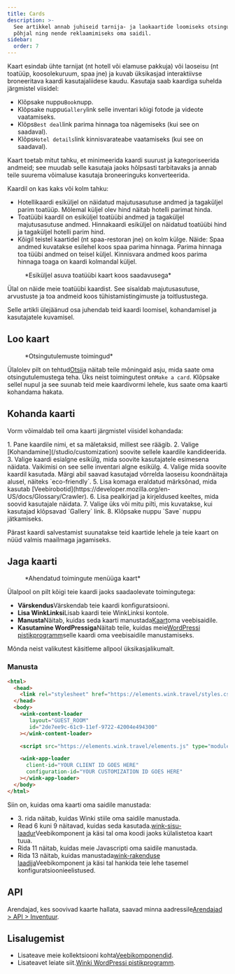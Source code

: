 ```yaml
---
title: Cards
description: >-
  See artikkel annab juhiseid tarnija- ja laokaartide loomiseks otsingutulemuste
  põhjal ning nende reklaamimiseks oma saidil.
sidebar:
  order: 7
---
```


Kaart esindab ühte tarnijat (nt hotell või elamuse pakkuja) või laoseisu (nt toatüüp, koosolekuruum, spaa jne) ja kuvab üksikasjad interaktiivse broneeritava kaardi kasutajaliidese kaudu.
Kasutaja saab kaardiga suhelda järgmistel viisidel:

* Klõpsake nuppu`Book`nupp.
* Klõpsake nuppu`Gallery`link selle inventari kõigi fotode ja videote vaatamiseks.
* Klõps`Best deal`link parima hinnaga toa nägemiseks (kui see on saadaval).
* Klõps`Hotel details`link kinnisvarateabe vaatamiseks (kui see on saadaval).

Kaart toetab mitut tahku, et minimeerida kaardi suurust ja kategoriseerida andmeid; see muudab selle kasutaja jaoks hõlpsasti tarbitavaks ja annab teile suurema võimaluse kasutaja broneeringuks konverteerida.

Kaardil on kas kaks või kolm tahku:

* Hotellikaardi esiküljel on näidatud majutusasutuse andmed ja tagaküljel parim toatüüp. Mõlemal küljel olev hind näitab hotelli parimat hinda.
* Toatüübi kaardil on esiküljel toatüübi andmed ja tagaküljel majutusasutuse andmed. Hinnakaardi esiküljel on näidatud toatüübi hind ja tagaküljel hotelli parim hind.
* Kõigil teistel kaartidel (nt spaa-restoran jne) on kolm külge. Näide: Spaa andmed kuvatakse esilehel koos spaa parima hinnaga. Parima hinnaga toa tüübi andmed on teisel küljel. Kinnisvara andmed koos parima hinnaga toaga on kaardi kolmandal küljel.

<figure>
  <CloudinaryImage width="350" height="829" resize="scale" quality="best" alt="Kaardi eelvaade" src="academy/card-example" errorImage="noimage_opaque_nyrtl0.png" />

  <figcaption>*Esiküljel asuva toatüübi kaart koos saadavusega*</figcaption>
</figure>


Ülal on näide meie toatüübi kaardist. See sisaldab majutusasutuse, arvustuste ja toa andmeid koos tühistamistingimuste ja toitlustustega.

Selle artikli ülejäänud osa juhendab teid kaardi loomisel, kohandamisel ja kasutajatele kuvamisel.

## Loo kaart

<figure>
  <CloudinaryImage width="350" height="238" resize="scale" quality="best" alt="Toimingud" src="academy/inventory-actions" errorImage="noimage_opaque_nyrtl0.png" />

  <figcaption>*Otsingutulemuste toimingud*</figcaption>
</figure>


Ülalolev pilt on tehtud[Otsi](/studio/search)ja näitab teile mõningaid asju, mida saate oma otsingutulemustega teha. Üks neist toimingutest on`Make a card`.
Klõpsake sellel nupul ja see suunab teid meie kaardivormi lehele, kus saate oma kaarti kohandama hakata.

## Kohanda kaarti

Vorm võimaldab teil oma kaarti järgmistel viisidel kohandada:

<Steps>
  1. Pane kaardile nimi, et sa mäletaksid, millest see räägib.
  2. Valige [Kohandamine](/studio/customization) soovite sellele kaardile kandideerida.
  3. Valige kaardi esialgne esikülg, mida soovite kasutajatele esimesena näidata. Vaikimisi on see selle inventari algne esikülg.
  4. Valige <Badge text="badge" variant="tip" size="small" /> mida soovite kaardil kasutada. Märgi abil saavad kasutajad võrrelda laoseisu koondnäitaja alusel, näiteks `eco-friendly`.
  5. Lisa komaga eraldatud märksõnad, mida kasutab [Veebirobotid](https://developer.mozilla.org/en-US/docs/Glossary/Crawler).
  6. Lisa pealkirjad ja kirjeldused keeltes, mida soovid kasutajale näidata.
  7. Valige üks või mitu pilti, mis kuvatakse, kui kasutajad klõpsavad `Gallery` link.
  8. Klõpsake nuppu `Save` nuppu jätkamiseks.
</Steps>


Pärast kaardi salvestamist suunatakse teid kaartide lehele ja teie kaart on nüüd valmis maailmaga jagamiseks.

## Jaga kaarti

<figure>
  <CloudinaryImage width="350" height="857" resize="scale" quality="best" alt="Kaart" src="academy/card-actions" errorImage="noimage_opaque_nyrtl0.png" />

  <figcaption>*Ahendatud toimingute menüüga kaart*</figcaption>
</figure>


Ülalpool on pilt kõigi teie kaardi jaoks saadaolevate toimingutega:

* **Värskendus**Värskendab teie kaardi konfiguratsiooni.
* **Lisa WinkLinksi**Lisab kaardi teie WinkLinksi kontole.
* **Manusta**Näitab, kuidas seda kaarti manustada[Kaart](/developers/web-components/#content-loader)oma veebisaidile.
* **Kasutamine WordPressiga**Näitab teile, kuidas meie[WordPressi pistikprogramm](/developers/wordpress)selle kaardi oma veebisaidile manustamiseks.

Mõnda neist valikutest käsitleme allpool üksikasjalikumalt.

### Manusta

```html {3, 6-9, 11, 13-16}
<html>
  <head>
    <link rel="stylesheet" href="https://elements.wink.travel/styles.css"></link>
  </head>
  <body>
    <wink-content-loader
       layout="GUEST_ROOM"
       id="2de7ee9c-61c9-11ef-9722-42004e494300"
    ></wink-content-loader>

    <script src="https://elements.wink.travel/elements.js" type="module" defer></script>

    <wink-app-loader
      client-id="YOUR CLIENT ID GOES HERE"
      configuration-id="YOUR CUSTOMIZATION ID GOES HERE"
    ></wink-app-loader>
  </body>
</html>
```

Siin on, kuidas oma kaarti oma saidile manustada:

* 3\. rida näitab, kuidas Winki stiile oma saidile manustada.
* Read 6 kuni 9 näitavad, kuidas seda kasutada.[wink-sisu-laadur](/developers/web-components/#content-loader)Veebikomponent ja käsi tal oma koodi jaoks külalistetoa kaart tuua.
* Rida 11 näitab, kuidas meie Javascripti oma saidile manustada.
* Rida 13 näitab, kuidas manustada[wink-rakenduse laadija](/developers/web-components/#application-loader)Veebikomponent ja käsi tal hankida teie lehe tasemel konfiguratsioonieelistused.

## API

Arendajad, kes soovivad kaarte hallata, saavad minna aadressile[Arendajad > API > Inventuur](/developers/apis/#inventory-api).

## Lisalugemist

* Lisateave meie kollektsiooni kohta[Veebikomponendid](/developers/web-components).
* Lisateavet leiate siit.[Winki WordPressi pistikprogramm](/developers/wordpress).

